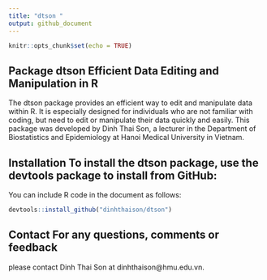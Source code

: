 ```yaml
---
title: "dtson "
output: github_document
---
```


```r
knitr::opts_chunk$set(echo = TRUE)
```

## Package dtson Efficient Data Editing and Manipulation in R

The dtson package provides an efficient way to edit and manipulate data within R. It is especially designed for individuals who are not familiar with coding, but need to edit or manipulate their data quickly and easily. This package was developed by Dinh Thai Son, a lecturer in the Department of Biostatistics and Epidemiology at Hanoi Medical University in Vietnam.

## Installation To install the dtson package, use the devtools package to install from GitHub:

You can include R code in the document as follows:

```r
devtools::install_github("dinhthaison/dtson")
```

## Contact For any questions, comments or feedback

please contact Dinh Thai Son at dinhthaison@hmu.edu.vn.
